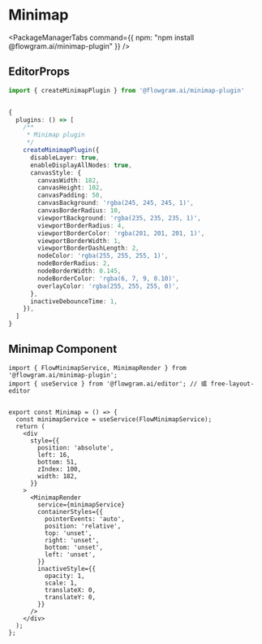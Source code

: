 # Minimap


<PackageManagerTabs command={{
  npm: "npm install @flowgram.ai/minimap-plugin"
}} />


## EditorProps

```ts pure
import { createMinimapPlugin } from '@flowgram.ai/minimap-plugin'


{
  plugins: () => [
    /**
     * Minimap plugin
     */
    createMinimapPlugin({
      disableLayer: true,
      enableDisplayAllNodes: true,
      canvasStyle: {
        canvasWidth: 182,
        canvasHeight: 102,
        canvasPadding: 50,
        canvasBackground: 'rgba(245, 245, 245, 1)',
        canvasBorderRadius: 10,
        viewportBackground: 'rgba(235, 235, 235, 1)',
        viewportBorderRadius: 4,
        viewportBorderColor: 'rgba(201, 201, 201, 1)',
        viewportBorderWidth: 1,
        viewportBorderDashLength: 2,
        nodeColor: 'rgba(255, 255, 255, 1)',
        nodeBorderRadius: 2,
        nodeBorderWidth: 0.145,
        nodeBorderColor: 'rgba(6, 7, 9, 0.10)',
        overlayColor: 'rgba(255, 255, 255, 0)',
      },
      inactiveDebounceTime: 1,
    }),
  ]
}
```

## Minimap Component

```tsx pure
import { FlowMinimapService, MinimapRender } from '@flowgram.ai/minimap-plugin';
import { useService } from '@flowgram.ai/editor'; // 或 free-layout-editor


export const Minimap = () => {
  const minimapService = useService(FlowMinimapService);
  return (
    <div
      style={{
        position: 'absolute',
        left: 16,
        bottom: 51,
        zIndex: 100,
        width: 182,
      }}
    >
      <MinimapRender
        service={minimapService}
        containerStyles={{
          pointerEvents: 'auto',
          position: 'relative',
          top: 'unset',
          right: 'unset',
          bottom: 'unset',
          left: 'unset',
        }}
        inactiveStyle={{
          opacity: 1,
          scale: 1,
          translateX: 0,
          translateY: 0,
        }}
      />
    </div>
  );
};

```
